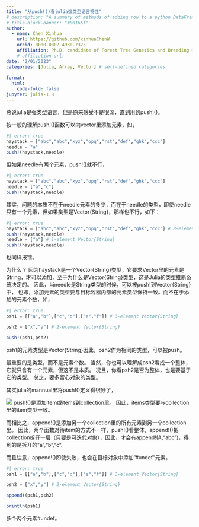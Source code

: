```yaml
---
title: "从push!()看julia强类型语言特性"
# description: "A summary of methods of adding row to a python DataFrame"
# title-block-banner: "#00165f"
author:
  - name: Chen Xinhua
    url: https://github.com/xinhuaChenW
    orcid: 0000-0002-4930-7375
    affiliation: Ph.D. candidate of Forest Tree Genetics and Breeding @ Chinese Academy of Forestry
    # affiliation-url:  
date: "2/01/2023"
categories: [Julia, Array, Vector] # self-defined categories
  
format:
  html:
    code-fold: false
jupyter: julia-1.8
---
```


总说julia是强类型语言，但是原来感受不是很深，直到用到push!()。

按一般的理解push!()函数可以向vector里添加元素，如，

```julia
#| error: true
haystack = ["abc","abc","xyz","opq","rst","def","ghk","ccc"]
needle = "a"
push!(haystack,needle)
```

但如果needle有两个元素，push!()就不行，
```julia
#| error: true
haystack = ["abc","abc","xyz","opq","rst","def","ghk","ccc"]
needle = ["a","c"]
push!(haystack,needle)
```

其实，问题的本质不在于needle元素的多少，而在于needle的类型，即使needle只有一个元素，但如果类型是Vector{String}，那样也不行，如下：
```julia
#| error: true
haystack = ["abc","abc","xyz","opq","rst","def","ghk","ccc"] # 8-element Vector{String}
push!(haystack,needle)
needle = ["a"] # 1-element Vector{String}
push!(haystack,needle)
```

也同样报错。

为什么？
因为haystack是一个Vector{String}类型，它要求Vector里的元素是String，才可以添加，至于为什么是Vector{String}类型，这是Julia的类型推断系统决定的。
因此，当needle是String类型的时候，可以被push!到Vector{String}中，
也即，添加元素的类型要与目标容器内部的元素类型保持一致。而不在于添加的元素个数，如，
```julia
#| error: true
psh1 = [["a","b"],["c","d"],["e","f"]] # 3-element Vector{String}

psh2 = ["x","y"] # 2-element Vector{String}

push!(psh1,psh2)
```
psh1的元素类型是Vector{String}因此，psh2作为相同的类型，可以被push。

最重要的是类型，而不是元素个数。
当然，你也可以理解成psh2看成一个整体，它就只含有一个元素，但这不是本质。
况且，你看psh2是否为整体，也是要基于它的类型。
总之，要多留心对象的类型。

其实julia的mannual里将push!()定义得很好了，

![](Image.png)
push!()是添加item或items到collection里。
因此，items类型要与collection里的item类型一致。

而相比之，append!()是添加另一个collection里的所有元素到另一个collection里。
因此，两个函数对待item的方式不一样，push!()看整体，append!()把collection拆开一层（只要是可迭代对象），因此，才会有append!(A,"abc")，得到的是拆开的"a","b","c".
 
 而且注意，append!()即使失败，也会在目标对象中添加"#undef"元素。

```julia
#| error: true
psh1 = [["a","b"],["c","d"],["e","f"]] # 3-element Vector{String}

psh2 = ["x","y"] # 2-element Vector{String}

append!(psh1,psh2)

println(psh1)
```

多个两个元素#undef。

